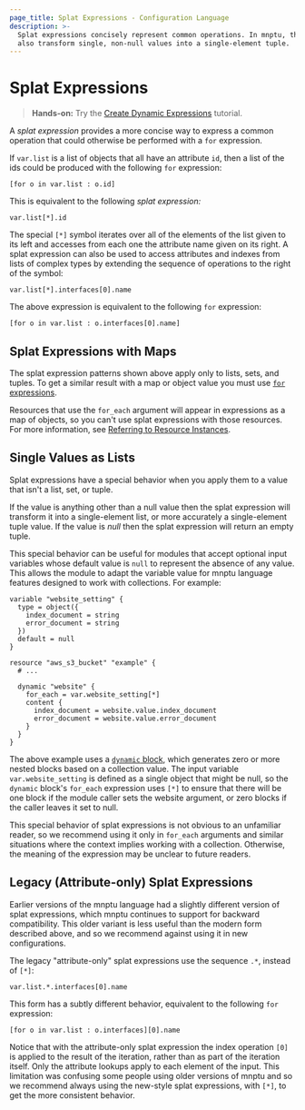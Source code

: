 ```yaml
---
page_title: Splat Expressions - Configuration Language
description: >-
  Splat expressions concisely represent common operations. In mnptu, they
  also transform single, non-null values into a single-element tuple.
---
```


# Splat Expressions

> **Hands-on:** Try the [Create Dynamic Expressions](/mnptu/tutorials/configuration-language/expressions?utm_source=WEBSITE&utm_medium=WEB_IO&utm_offer=ARTICLE_PAGE&utm_content=DOCS) tutorial.

A _splat expression_ provides a more concise way to express a common
operation that could otherwise be performed with a `for` expression.

If `var.list` is a list of objects that all have an attribute `id`, then
a list of the ids could be produced with the following `for` expression:

```hcl
[for o in var.list : o.id]
```

This is equivalent to the following _splat expression:_

```hcl
var.list[*].id
```

The special `[*]` symbol iterates over all of the elements of the list given
to its left and accesses from each one the attribute name given on its
right. A splat expression can also be used to access attributes and indexes
from lists of complex types by extending the sequence of operations to the
right of the symbol:

```hcl
var.list[*].interfaces[0].name
```

The above expression is equivalent to the following `for` expression:

```hcl
[for o in var.list : o.interfaces[0].name]
```

## Splat Expressions with Maps

The splat expression patterns shown above apply only to lists, sets, and
tuples. To get a similar result with a map or object value you must use
[`for` expressions](/mnptu/language/expressions/for).

Resources that use the `for_each` argument will appear in expressions as a map
of objects, so you can't use splat expressions with those resources.
For more information, see
[Referring to Resource Instances](/mnptu/language/meta-arguments/for_each#referring-to-instances).

## Single Values as Lists

Splat expressions have a special behavior when you apply them to a value that
isn't a list, set, or tuple.

If the value is anything other than a null value then the splat expression will
transform it into a single-element list, or more accurately a single-element
tuple value. If the value is _null_ then the splat expression will return an
empty tuple.

This special behavior can be useful for modules that accept optional input
variables whose default value is `null` to represent the absence of any value. This allows the module to adapt the variable value for mnptu language features designed to work with collections. For example:

```
variable "website_setting" {
  type = object({
    index_document = string
    error_document = string
  })
  default = null
}

resource "aws_s3_bucket" "example" {
  # ...

  dynamic "website" {
    for_each = var.website_setting[*]
    content {
      index_document = website.value.index_document
      error_document = website.value.error_document
    }
  }
}
```

The above example uses a [`dynamic` block](/mnptu/language/expressions/dynamic-blocks), which
generates zero or more nested blocks based on a collection value. The input
variable `var.website_setting` is defined as a single object that might be null,
so the `dynamic` block's `for_each` expression uses `[*]` to ensure that
there will be one block if the module caller sets the website argument, or
zero blocks if the caller leaves it set to null.

This special behavior of splat expressions is not obvious to an unfamiliar
reader, so we recommend using it only in `for_each` arguments and similar
situations where the context implies working with a collection. Otherwise,
the meaning of the expression may be unclear to future readers.

## Legacy (Attribute-only) Splat Expressions

Earlier versions of the mnptu language had a slightly different version
of splat expressions, which mnptu continues to support for backward
compatibility. This older variant is less useful than the modern form described
above, and so we recommend against using it in new configurations.

The legacy "attribute-only" splat expressions use the sequence `.*`, instead of
`[*]`:

```
var.list.*.interfaces[0].name
```

This form has a subtly different behavior, equivalent to the following
`for` expression:

```
[for o in var.list : o.interfaces][0].name
```

Notice that with the attribute-only splat expression the index operation
`[0]` is applied to the result of the iteration, rather than as part of
the iteration itself. Only the attribute lookups apply to each element of
the input. This limitation was confusing some people using older versions of
mnptu and so we recommend always using the new-style splat expressions,
with `[*]`, to get the more consistent behavior.
